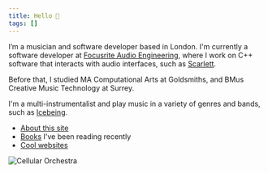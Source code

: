 ```yaml
---
title: Hello 👋
tags: []
---
```


I’m a musician and software developer based in London. I'm currently a software developer at [Focusrite Audio Engineering](https://focusrite.com/), where I work on C++ software that interacts with audio interfaces, such as [Scarlett](https://focusrite.com/scarlett).

Before that, I studied MA Computational Arts at Goldsmiths, and BMus Creative Music Technology at Surrey.

I'm a multi-instrumentalist and play music in a variety of genres and bands, such as [Icebeing](https://www.icebeing.com/).

- [About this site](/posts/about-site)
- [Books](/posts/reading) I've been reading recently
- [Cool websites](/posts/cool-sites)

<Image src="https://res.cloudinary.com/dpt9ebuoe/image/upload/c_scale,f_auto,q_auto:good,w_1000/cellular-orchestra_rxldvr.jpg" alt="Cellular Orchestra" altLink="/posts/cellular-orchestra" />
